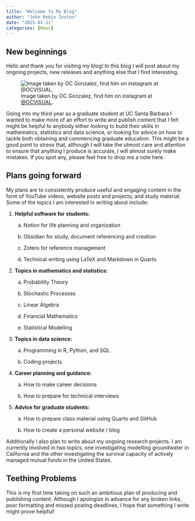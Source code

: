 ```yaml
---
title: "Welcome To My Blog"
author: "John Robin Inston"
date: "2025-01-21"
categories: [News]
---
```


## New beginnings

Hello and thank you for visiting my blog!  In this blog I will post about my ongoing projects, new releases and anything else that I find interesting.  

![Image taken by OC Gonzalez, find him on instagram at [@OCVISUAL](https://www.instagram.com/ocvisual/).](santa_barbara.jpg)

Going into my third year as a graduate student at UC Santa Barbara I wanted to make more of an effort to write and publish content that I felt might be helpful to anybody either looking to build their skills in mathematics, statistics and data science, or looking for advice on how to tackle both obtaining and commencing graduate education.  This might be a good point to stress that, although I will take the utmost care and attention to ensure that anything I produce is accurate, I will almost surely make mistakes.  If you spot any, please feel free to drop me a note here.

## Plans going forward

My plans are to consistently produce useful and engaging content in the form of YouTube videos, website posts and projects, and study material.  Some of the topics I am interested in writing about include:

1. **Helpful software for students:**

    a. Notion for life planning and organization

    b. Obsidian for study, document referencing and creation

    c. Zotero for reference management

    d. Technical writing using LaTeX and Markdown in Quarto

2. **Topics in mathematics and statistics:**

    a. Probability Theory

    b. Stochastic Processes

    c. Linear Algebra

    d. Financial Mathematics

    e. Statistical Modelling

3. **Topics in data science:**

    a. Programming in R, Python, and SQL

    b. Coding projects

4. **Career planning and guidance:**

    a. How to make career decisions

    b. How to prepare for technical interviews

5. **Advice for graduate students:**

    a. How to prepare class material using Quarto and GitHub

    b. How to create a personal website / blog

Additionally I also plan to write about my ongoing research projects.  I am currently involved in two topics, one investigating modelling groundwater in California and the other investigating the survival capacity of actively managed mutual funds in the United States.


## Teething Problems

This is my first time taking on such an ambitious plan of producing and publishing content.  Although I apologize in advance for any broken links, poor formatting and missed posting deadlines, I hope that something I write might prove helpful!

